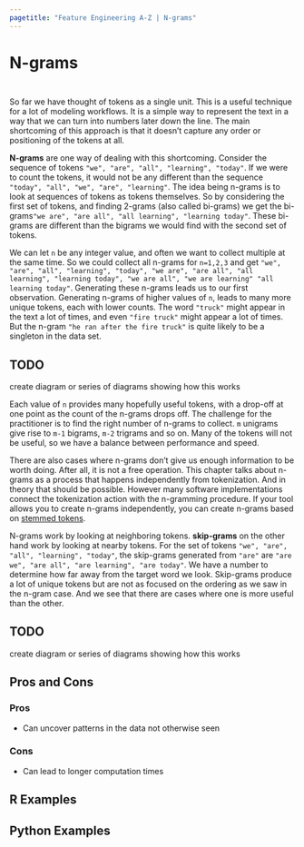 ```yaml
---
pagetitle: "Feature Engineering A-Z | N-grams"
---
```


# N-grams {#sec-text-ngrams}

::: {style="visibility: hidden; height: 0px;"}
## N-grams
:::

So far we have thought of tokens as a single unit.
This is a useful technique for a lot of modeling workflows.
It is a simple way to represent the text in a way that we can turn into numbers later down the line.
The main shortcoming of this approach is that it doesn't capture any order or positioning of the tokens at all.

**N-grams** are one way of dealing with this shortcoming.
Consider the sequence of tokens `"we", "are", "all", "learning", "today"`.
If we were to count the tokens, it would not be any different than the sequence `"today", "all", "we", "are", "learning"`.
The idea being n-grams is to look at sequences of tokens as tokens themselves.
So by considering the first set of tokens, and finding 2-grams (also called bi-grams) we get the bi-grams`"we are", "are all", "all learning", "learning today"`.
These bi-grams are different than the bigrams we would find with the second set of tokens.

We can let `n` be any integer value, and often we want to collect multiple at the same time.
So we could collect all n-grams for `n=1,2,3` and get `"we", "are", "all", "learning", "today", "we are", "are all", "all learning", "learning today", "we are all", "we are learning" "all learning today"`.
Generating these n-grams leads us to our first observation.
Generating n-grams of higher values of `n`, leads to many more unique tokens, each with lower counts.
The word `"truck"` might appear in the text a lot of times, and even `"fire truck"` might appear a lot of times.
But the n-gram `"he ran after the fire truck"` is quite likely to be a singleton in the data set.

::: callout-caution
# TODO

create diagram or series of diagrams showing how this works
:::

Each value of `n` provides many hopefully useful tokens, with a drop-off at one point as the count of the n-grams drops off.
The challenge for the practitioner is to find the right number of n-grams to collect.
`m` unigrams give rise to `m-1` bigrams, `m-2` trigrams and so on.
Many of the tokens will not be useful, so we have a balance between performance and speed.

There are also cases where n-grams don't give us enough information to be worth doing.
After all, it is not a free operation.
This chapter talks about n-grams as a process that happens independently from tokenization.
And in theory that should be possible.
However many software implementations connect the tokenization action with the n-gramming procedure.
If your tool allows you to create n-grams independently, you can create n-grams based on [stemmed tokens](@sec-text-stemming).

N-grams work by looking at neighboring tokens.
**skip-grams** on the other hand work by looking at nearby tokens.
For the set of tokens `"we", "are", "all", "learning", "today"`, the skip-grams generated from `"are"` are `"are we", "are all", "are learning", "are today"`.
We have a number to determine how far away from the target word we look.
Skip-grams produce a lot of unique tokens but are not as focused on the ordering as we saw in the n-gram case.
And we see that there are cases where one is more useful than the other.

::: callout-caution
# TODO

create diagram or series of diagrams showing how this works
:::

## Pros and Cons

### Pros

-   Can uncover patterns in the data not otherwise seen

### Cons

-   Can lead to longer computation times

## R Examples

## Python Examples
